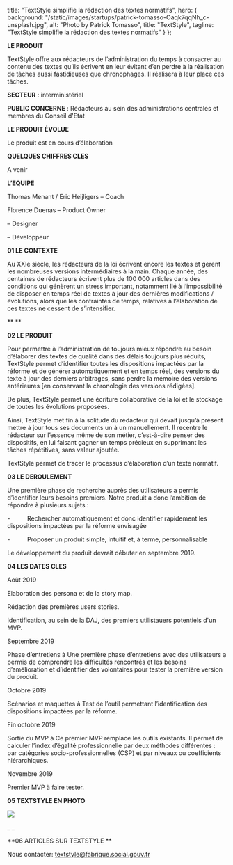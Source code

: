 
title: "TextStyle simplifie la rédaction des textes normatifs",
hero: {
background: "/static/images/startups/patrick-tomasso-Oaqk7qqNh_c-unsplash.jpg",
alt: "Photo by Patrick Tomasso",
title: "TextStyle",
tagline: "TextStyle simplifie la rédaction des textes normatifs"
}
};

<LayoutArticle meta={meta} startup="textstyle">

**LE PRODUIT**

TextStyle offre aux rédacteurs de l’administration du temps à consacrer au contenu des textes qu’ils écrivent en leur évitant d’en perdre à la réalisation de tâches aussi fastidieuses que chronophages. Il réalisera à leur place ces tâches.

**SECTEUR** : interministériel

**PUBLIC CONCERNE** : Rédacteurs au sein des administrations centrales et membres du Conseil d'Etat

**LE PRODUIT ÉVOLUE**

Le produit est en cours d’élaboration

**QUELQUES CHIFFRES CLES**

A venir

**L’EQUIPE**

Thomas Menant / Eric Heijligers – Coach

Florence Duenas – Product Owner

– Designer

– Développeur

**01 LE CONTEXTE**

Au XXIe siècle, les rédacteurs de la loi écrivent encore les textes et gèrent les nombreuses versions intermédiaires à la main. Chaque année, des centaines de rédacteurs écrivent plus de 100 000 articles dans des conditions qui génèrent un stress important, notamment lié à l’impossibilité de disposer en temps réel de textes à jour des dernières modifications / évolutions, alors que les contraintes de temps, relatives à l’élaboration de ces textes ne cessent de s’intensifier.

\*\* \*\*

**02 LE PRODUIT**

Pour permettre à l’administration de toujours mieux répondre au besoin d’élaborer des textes de qualité dans des délais toujours plus réduits, TextStyle permet d’identifier toutes les dispositions impactées par la réforme et de générer automatiquement et en temps réel, des versions du texte à jour des derniers arbitrages, sans perdre la mémoire des versions antérieures \[en conservant la chronologie des versions rédigées].

De plus, TextStyle permet une écriture collaborative de la loi et le stockage de toutes les évolutions proposées.

Ainsi, TextStyle met fin à la solitude du rédacteur qui devait jusqu’à présent mettre à jour tous ses documents un à un manuellement. Il recentre le rédacteur sur l’essence même de son métier, c’est-à-dire penser des dispositifs, en lui faisant gagner un temps précieux en supprimant les tâches répétitives, sans valeur ajoutée.

TextStyle permet de tracer le processus d’élaboration d’un texte normatif.

**03 LE DEROULEMENT**

Une première phase de recherche auprès des utilisateurs a permis d’identifier leurs besoins premiers. Notre produit a donc l’ambition de répondre à plusieurs sujets :

\-          Rechercher automatiquement et donc identifier rapidement les dispositions impactées par la réforme envisagée

\-          Proposer un produit simple, intuitif et, à terme, personnalisable

Le développement du produit devrait débuter en septembre 2019.

**04 LES DATES CLES**

Août 2019

Elaboration des persona et de la story map.

Rédaction des premières users stories.

Identification, au sein de la DAJ, des premiers utilistauers potentiels d'un MVP.

Septembre 2019

Phase d’entretiens à Une première phase d’entretiens avec des utilisateurs a permis de comprendre les difficultés rencontrés et les besoins d’amélioration et d’identifier des volontaires pour tester la première version du produit.

Octobre 2019

Scénarios et maquettes à Test de l’outil permettant l’identification des dispositions impactées par la réforme.

Fin octobre 2019

Sortie du MVP à Ce premier MVP remplace les outils existants. Il permet de calculer l’index d’égalité professionnelle par deux méthodes différentes : par catégories socio-professionnelles (CSP) et par niveaux ou coefficients hiérarchiques.

Novembre 2019

Premier MVP à faire tester.

**05 TEXTSTYLE EN PHOTO**

![](https://storage.googleapis.com/slite-api-files-production/files/0261d307-c960-4711-9683-b025837ca181/IMG_20190805_191502.jpg)

\_ \_

**06 ARTICLES SUR TEXTSTYLE **

Nous contacter: textstyle@fabrique.social.gouv.fr

</LayoutArticle>
